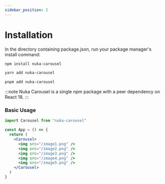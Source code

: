 ```yaml
---
sidebar_position: 2
---
```



# Installation

In the directory containing package.json, run your package manager's install command:

<Tabs>
  <TabItem value="npm" label="npm" default>

```bash
npm install nuka-carousel
```

  </TabItem>
  <TabItem value="yarn" label="Yarn">

```bash
yarn add nuka-carousel
```

  </TabItem>
  <TabItem value="pnpm" label="pnpm">

```bash
pnpm add nuka-carousel
```

  </TabItem>
</Tabs>

:::note
Nuka Carousel is a single npm package with a peer dependency on React 18.
:::

### Basic Usage

```jsx
import Carousel from "nuka-carousel"

const App = () => {
  return (
    <Carousel>
      <img src="/image1.png" />
      <img src="/image2.png" />
      <img src="/image3.png" />
      <img src="/image4.png" />
      <img src="/image5.png" />
    </Carousel>
  )
}
```
